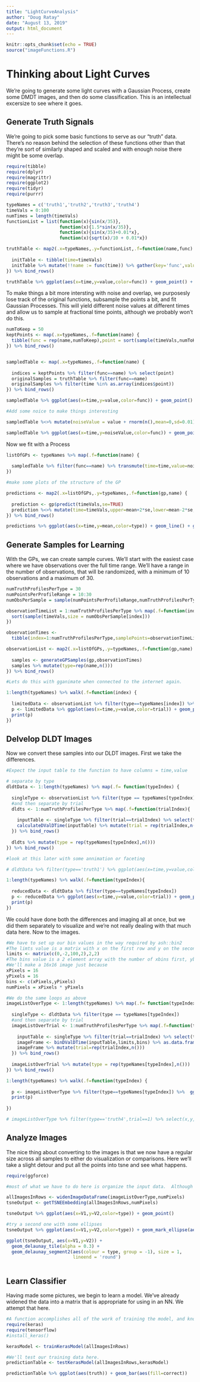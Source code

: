 ```yaml
---
title: "LightCurveAnalysis"
author: "Doug Ratay"
date: "August 13, 2019"
output: html_document
---
```


```r
knitr::opts_chunk$set(echo = TRUE)
source("imageFunctions.R")
```

# Thinking about Light Curves

We're going to generate some light curves with a Gaussian Process, create some DMDT images, and then do some classification.  This is an intellectual excersize to see where it goes.

## Generate Truth Signals

We're going to pick some basic functions to serve as our "truth" data.  There's no reason behind the selection of these functions other than that they're sort of similarly shaped and scaled and with enough noise there might be some overlap.

```r
require(tibble)
require(dplyr)
require(magrittr)
require(ggplot2)
require(tidyr)
require(purrr)

typeNames = c('truth1','truth2','truth3','truth4')
timeVals = 0:100
numTimes = length(timeVals)
functionList = list(function(x){sin(x/35)},
                    function(x){1.5*sin(x/35)},
                    function(x){sin(x/35)+0.01*x},
                    function(x){sqrt(x)/10 + 0.01*x})

truthTable <- map2(.x=typeNames,.y=functionList,.f=function(name,func) {
  
  initTable <- tibble(time=timeVals)
  initTable %>% mutate(!!name := func(time)) %>% gather(key='func',value='value',-time)
}) %>% bind_rows()

truthTable %>% ggplot(aes(x=time,y=value,color=func)) + geom_point() + geom_line()
```

To make things a bit more intersting with noise and overlap, we purposesly lose track of the original functions, subsample the points a bit, and fit Gaussian Processes.  This will yield different noise values at different times and allow us to sample at fractional time points, although we probably won't do this.

```r

numToKeep = 50
keptPoints <- map(.x=typeNames,.f=function(name) {
  tibble(func = rep(name,numToKeep),point = sort(sample(timeVals,numToKeep)))
}) %>% bind_rows()


sampledTable <- map(.x=typeNames,.f=function(name) {
  
  indices = keptPoints %>% filter(func==name) %>% select(point)
  originalSamples = truthTable %>% filter(func==name)
  originalSamples %>% filter(time %in% as.array(indices$point))
}) %>% bind_rows()

sampledTable %>% ggplot(aes(x=time,y=value,color=func)) + geom_point() + geom_line()

#Add some noice to make things interesting

sampledTable %<>% mutate(noiseValue = value + rnorm(n(),mean=0,sd=0.01))

sampledTable %>% ggplot(aes(x=time,y=noiseValue,color=func)) + geom_point()

```

Now we fit with a Process

```r

listOfGPs <- typeNames %>% map(.f=function(name) {
  
  sampledTable %>% filter(func==name) %>% transmute(time=time,value=noiseValue) %>% learnGP()
})
```

```r
#make some plots of the structure of the GP

predictions <- map2(.x=listOfGPs,.y=typeNames,.f=function(gp,name) {
  
  prediction <- gp$predict(timeVals,se=TRUE)
  prediction %<>% mutate(time=timeVals,upper=mean+2*se,lower=mean-2*se,type=rep(name,numTimes))
}) %>% bind_rows()
```

```r
predictions %>% ggplot(aes(x=time,y=mean,color=type)) + geom_line() + geom_linerange(aes(ymin=lower,ymax=upper)) 

```

## Generate Samples for Learning

With the GPs, we can create sample curves.  We'll start with the easiest case where we have observations over the full time range.  We'll have a range in the number of observations, that will be randomized, with a minimum of 10 observations and a maximum of 30.

```r

numTruthProfilesPerType = 30
numPointsPerProfileRange = 10:30
numObsPerSample = sample(numPointsPerProfileRange,numTruthProfilesPerType,replace=TRUE)

observationTimeList = 1:numTruthProfilesPerType %>% map(.f=function(index) {
  sort(sample(timeVals,size = numObsPerSample[index]))
})

observationTimes <- 
  tibble(index=1:numTruthProfilesPerType,samplePoints=observationTimeList)

observationList <- map2(.x=listOfGPs,.y=typeNames,.f=function(gp,name) {
  
  samples <- generateGPSamples(gp,observationTimes)
  samples %>% mutate(type=rep(name,n()))
}) %>% bind_rows()

```

```r

#Lets do this with gganimate when connected to the internet again.

1:length(typeNames) %>% walk(.f=function(index) {
  
  limitedData <- observationList %>% filter(type==typeNames[index]) %>% mutate(trial=as.factor(trial))
  p <- limitedData %>% ggplot(aes(x=time,y=value,color=trial)) + geom_point()
  print(p)
})

```

## Delvelop DLDT Images

Now we convert these samples into our DLDT images.  First we take the differences.

```r

#Expect the input table to the function to have columns = time,value

# separate by type
dldtData <- 1:length(typeNames) %>% map(.f= function(typeIndex) {
  
  singleType <- observationList %>% filter(type == typeNames[typeIndex])
  #and then separate by trial
  dldts <- 1:numTruthProfilesPerType %>% map(.f=function(trialIndex){
    
    inputTable <- singleType %>% filter(trial==trialIndex) %>% select(time,value)
    calculateDValDTime(inputTable) %>% mutate(trial = rep(trialIndex,n()))    
  }) %>% bind_rows()
  
  dldts %>% mutate(type = rep(typeNames[typeIndex],n()))
}) %>% bind_rows()

```

```r

#look at this later with some annimation or faceting

# dldtData %>% filter(type=='truth1') %>% ggplot(aes(x=time,y=value,color=trial)) + geom_point()

1:length(typeNames) %>% walk(.f=function(typeIndex){
  
  reducedData <- dldtData %>% filter(type==typeNames[typeIndex])
  p <- reducedData %>% ggplot(aes(x=time,y=value,color=trial)) + geom_point() + ylim(c(-2,2))
  print(p)
})

```


We could have done both the differences and imaging all at once, but we did them separately to visualize and we're not really dealing with that much data here.  Now to the images.

```r
#We have to set up our bin values in the way required by ash::bin2
#The limts value is a matrix with x on the first row and y on the second
limits <- matrix(c(0,-2,100,2),2,2)
#The bins value is a 2 element array with the number of xbins first, ybins second
#We'll make a 16x16 image just because
xPixels = 16
yPixels = 16
bins <- c(xPixels,yPixels)
numPixels = xPixels * yPixels

#We do the same loops as above
imageListOverType <- 1:length(typeNames) %>% map(.f= function(typeIndex) {
  
  singleType <- dldtData %>% filter(type == typeNames[typeIndex])
  #and then separate by trial
  imageListOverTrial <- 1:numTruthProfilesPerType %>% map(.f=function(trialIndex){
    
    inputTable <- singleType %>% filter(trial==trialIndex) %>% select(time,value)
    imageFrame <- binDValDTime(inputTable,limits,bins) %>% as.data.frame() 
    imageFrame %>% mutate(trial=rep(trialIndex,n()))     
  }) %>% bind_rows() 
  
  imageListOverTrial %>% mutate(type = rep(typeNames[typeIndex],n()))
}) %>% bind_rows()

```

```r

1:length(typeNames) %>% walk(.f=function(typeIndex) {
  
  p <- imageListOverType %>% filter(type==typeNames[typeIndex]) %>%  ggplot(aes(x,y))+geom_raster(aes(fill=value)) + facet_wrap(vars(trial))
  print(p)
  
})

# imageListOverType %>% filter(type=='truth4',trial==1) %>% select(x,y,value) %>% ggplot(aes(x,y))+geom_raster(aes(fill=value))

```

## Analyze Images

The nice thing about converting to the images is that we now have a regular size across all samples to either do visualization or comparisons.  Here we'll take a slight detour and put all the points into tsne and see what happens.

```r
require(ggforce)

#most of what we have to do here is organize the input data.  Although that will happen in the function.

allImagesInRows <- widenImageDataFrame(imageListOverType,numPixels)
tsneOutput <- getTSNEEmbedding(allImagesInRows,numPixels)
```

```r
tsneOutput %>% ggplot(aes(x=V1,y=V2,color=type)) + geom_point()

#try a second one with some ellipses
tsneOutput %>% ggplot(aes(x=V1,y=V2,color=type)) + geom_mark_ellipse(aes(fill=type)) + geom_point()

ggplot(tsneOutput, aes(x=V1,y=V2)) +
  geom_delaunay_tile(alpha = 0.3) + 
  geom_delaunay_segment2(aes(colour = type, group = -1), size = 1,
                         lineend = 'round')



```

## Learn Classifier

Having made some pictures, we begin to learn a model.  We've already widened the data into a matrix that is appropriate for using in an NN.  We attempt that here.

```r

#A function accomplishes all of the work of training the model, and knows something about the structure we want to use, so we send in our data
require(keras)
require(tensorflow)
#install_keras()

kerasModel <- trainKerasModel(allImagesInRows)

```

```r
#We'll test our training data here.
predictionTable <- testKerasModel(allImagesInRows,kerasModel)

```

```r
predictionTable %>% ggplot(aes(truth)) + geom_bar(aes(fill=correct))

```




